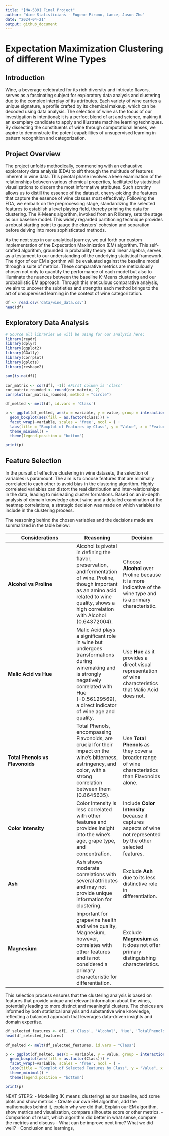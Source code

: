 ```yaml
---
title: "[MA-589] Final Project"
author: "Wine Statisticians - Eugene Pirono, Lance, Jason Zhu"
date: "2024-04-21"
output: github_document
---
```



# Expectation Maximization Clustering of different Wine Types

## Introduction

Wine, a beverage celebrated for its rich diversity and intricate flavors, serves as a fascinating subject for exploratory data analysis and clustering due to the complex interplay of its attributes. Each variety of wine carries a unique signature, a profile crafted by its chemical makeup, which can be decoded using data analysis. The selection of wine as the focus of our investigation is intentional; it is a perfect blend of art and science, making it an exemplary candidate to apply and illustrate machine learning techniques. By dissecting the constituents of wine through computational lenses, we aspire to demonstrate the potent capabilities of unsupervised learning in pattern recognition and categorization.

## Project Overview

The project unfolds methodically, commencing with an exhaustive exploratory data analysis (EDA) to sift through the multitude of features inherent in wine data. This pivotal phase involves a keen examination of the relationships between various chemical properties, facilitated by statistical visualizations to discern the most informative attributes. Such scrutiny allows us to distill the essence of the dataset, cherry-picking the features that capture the essence of wine classes most effectively. Following the EDA, we embark on the preprocessing stage, standardizing the selected features to establish a level playing field, thereby priming the data for clustering. The K-Means algorithm, invoked from an R library, sets the stage as our baseline model. This widely regarded partitioning technique provides a robust starting point to gauge the clusters' cohesion and separation before delving into more sophisticated methods.

As the next step in our analytical journey, we put forth our custom implementation of the Expectation Maximization (EM) algorithm. This self-crafted algorithm, grounded in probability theory and linear algebra, serves as a testament to our understanding of the underlying statistical framework. The rigor of our EM algorithm will be evaluated against the baseline model through a suite of metrics. These comparative metrics are meticulously chosen not only to quantify the performance of each model but also to illuminate the nuances between the baseline K-Means clustering and our probabilistic EM approach. Through this meticulous comparative analysis, we aim to uncover the subtleties and strengths each method brings to the art of unsupervised learning in the context of wine categorization.

```r
df <- read.csv('data/wine_data.csv')
head(df)
```

## Exploratory Data Analysis

```r
# Source all libraries we will be using for our analysis here:
library(readr)
library(dplyr)
library(ggplot2)
library(GGally)
library(corrplot)
library(gplots)
library(reshape2)
```

```r
sum(is.na(df))
```


```r
cor_matrix <- cor(df[, -1]) #First column is 'class'
cor_matrix_rounded <- round(cor_matrix, 2)
corrplot(cor_matrix_rounded, method = "circle")
```

```r
df_melted <- melt(df, id.vars = 'Class')

p <- ggplot(df_melted, aes(x = variable, y = value, group = interaction(variable, Class))) +
  geom_boxplot(aes(fill = as.factor(Class))) +
  facet_wrap(~variable, scales = 'free', ncol = ) +
  labs(title = "Boxplot of Features by Class", y = "Value", x = "Feature") +
  theme_minimal() +
  theme(legend.position = "bottom") 

print(p)
```

## Feature Selection

In the pursuit of effective clustering in wine datasets, the selection of variables is paramount. The aim is to choose features that are minimally correlated to each other to avoid bias in the clustering algorithm. Highly correlated variables can distort the real distribution and inter-relationships in the data, leading to misleading cluster formations. Based on an in-depth analysis of domain knowledge about wine and a detailed examination of the heatmap correlations, a strategic decision was made on which variables to include in the clustering process.

The reasoning behind the chosen variables and the decisions made are summarized in the table below:

| Considerations | Reasoning | Decision |
|----------------|-----------|----------|
| **Alcohol vs Proline** | Alcohol is pivotal in defining the flavor, preservation, and fermentation of wine. Proline, though important as an amino acid related to wine quality, shows a high correlation with Alcohol (0.64372004). | Choose **Alcohol** over Proline because it is more indicative of the wine type and is a primary characteristic. |
| **Malic Acid vs Hue** | Malic Acid plays a significant role in wine but undergoes transformations during winemaking and is strongly negatively correlated with Hue (-0.56129569), a direct indicator of wine age and quality. | Use **Hue** as it provides a direct visual representation of wine characteristics that Malic Acid does not. |
| **Total Phenols vs Flavonoids** | Total Phenols, encompassing Flavonoids, are crucial for their impact on the wine’s bitterness, astringency, and color, with a strong correlation between them (0.8645635). | Use **Total Phenols** as they cover a broader range of wine characteristics than Flavonoids alone. |
| **Color Intensity** | Color Intensity is less correlated with other features and provides insight into the wine’s age, grape type, and concentration. | Include **Color Intensity** because it captures aspects of wine not represented by the other selected features. |
| **Ash** | Ash shows moderate correlations with several attributes and may not provide unique information for clustering. | Exclude **Ash** due to its less distinctive role in differentiation. |
| **Magnesium** | Important for grapevine health and wine quality, Magnesium, however, correlates with other features and is not considered a primary characteristic for differentiation. | Exclude **Magnesium** as it does not offer primary distinguishing characteristics. |

This selection process ensures that the clustering analysis is based on features that provide unique and relevant information about the wines, potentially leading to more distinct and meaningful clusters. The choices are informed by both statistical analysis and substantive wine knowledge, reflecting a balanced approach that leverages data-driven insights and domain expertise.


```r
df_selected_features <- df[, c('Class', 'Alcohol', 'Hue', 'TotalPhenols', 'ColorIntensity')]
head(df_selected_features)
```

```r
df_melted <- melt(df_selected_features, id.vars = "Class")

p <- ggplot(df_melted, aes(x = variable, y = value, group = interaction(variable, Class))) +
  geom_boxplot(aes(fill = as.factor(Class))) +
  facet_wrap(~variable, scales = 'free', ncol = ) +
  labs(title = "Boxplot of Selected Features by Class", y = "Value", x = "Feature") +
  theme_minimal() +
  theme(legend.position = "bottom") 

print(p)

```

NEXT STEPS: 
- Modelling (K_means_clustering) as our baseline, add some plots and show metrics
- Create our own EM algorithm, add the mathematics behind it, explain why we did that. Explain our EM algorithm, show metrics and visualization, compare silhouette score or other metrics. 
- Comparison of result, which algorithm did better in what sense, compare the metrics and discuss
- What can be improve next time? What we did well?
- Conclusion and learnings, 







